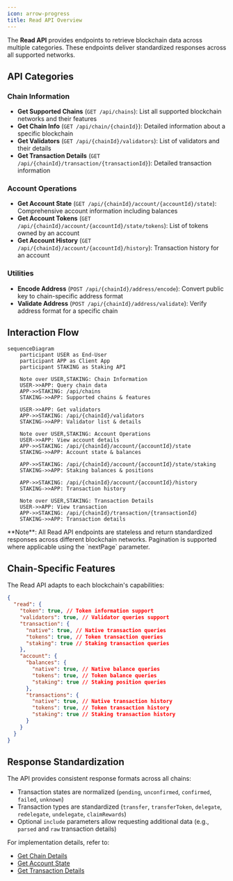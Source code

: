 ```yaml
---
icon: arrow-progress
title: Read API Overview
---
```


The **Read API** provides endpoints to retrieve blockchain data across multiple categories. These endpoints deliver standardized responses across all supported networks.

## API Categories

### Chain Information

- **Get Supported Chains** (`GET /api/chains`): List all supported blockchain networks and their features
- **Get Chain Info** (`GET /api/chain/{chainId}`): Detailed information about a specific blockchain
- **Get Validators** (`GET /api/{chainId}/validators`): List of validators and their details
- **Get Transaction Details** (`GET /api/{chainId}/transaction/{transactionId}`): Detailed transaction information

### Account Operations

- **Get Account State** (`GET /api/{chainId}/account/{accountId}/state`): Comprehensive account information including balances
- **Get Account Tokens** (`GET /api/{chainId}/account/{accountId}/state/tokens`): List of tokens owned by an account
- **Get Account History** (`GET /api/{chainId}/account/{accountId}/history`): Transaction history for an account

### Utilities

- **Encode Address** (`POST /api/{chainId}/address/encode`): Convert public key to chain-specific address format
- **Validate Address** (`POST /api/{chainId}/address/validate`): Verify address format for a specific chain

## Interaction Flow

```mermaid
sequenceDiagram
    participant USER as End-User
    participant APP as Client App
    participant STAKING as Staking API

    Note over USER,STAKING: Chain Information
    USER->>APP: Query chain data
    APP->>STAKING: /api/chains
    STAKING->>APP: Supported chains & features

    USER->>APP: Get validators
    APP->>STAKING: /api/{chainId}/validators
    STAKING->>APP: Validator list & details

    Note over USER,STAKING: Account Operations
    USER->>APP: View account details
    APP->>STAKING: /api/{chainId}/account/{accountId}/state
    STAKING->>APP: Account state & balances

    APP->>STAKING: /api/{chainId}/account/{accountId}/state/staking
    STAKING->>APP: Staking balances & positions

    APP->>STAKING: /api/{chainId}/account/{accountId}/history
    STAKING->>APP: Transaction history

    Note over USER,STAKING: Transaction Details
    USER->>APP: View transaction
    APP->>STAKING: /api/{chainId}/transaction/{transactionId}
    STAKING->>APP: Transaction details
```

<Info>
  **Note**: All Read API endpoints are stateless and return standardized
  responses across different blockchain networks. Pagination is supported where
  applicable using the `nextPage` parameter.
</Info>

## Chain-Specific Features

The Read API adapts to each blockchain's capabilities:

```json
{
  "read": {
    "token": true, // Token information support
    "validators": true, // Validator queries support
    "transaction": {
      "native": true, // Native transaction queries
      "tokens": true, // Token transaction queries
      "staking": true // Staking transaction queries
    },
    "account": {
      "balances": {
        "native": true, // Native balance queries
        "tokens": true, // Token balance queries
        "staking": true // Staking position queries
      },
      "transactions": {
        "native": true, // Native transaction history
        "tokens": true, // Token transaction history
        "staking": true // Staking transaction history
      }
    }
  }
}
```

## Response Standardization

The API provides consistent response formats across all chains:

- Transaction states are normalized (`pending`, `unconfirmed`, `confirmed`, `failed`, `unknown`)
- Transaction types are standardized (`transfer`, `transferToken`, `delegate`, `redelegate`, `undelegate`, `claimRewards`)
- Optional `include` parameters allow requesting additional data (e.g., `parsed` and `raw` transaction details)

For implementation details, refer to:

- [Get Chain Details](../api-reference/current/chain/get-chain-details)
- [Get Account State](../api-reference/current/account/get-account-state)
- [Get Transaction Details](../api-reference/current/chain/get-transaction-details)
